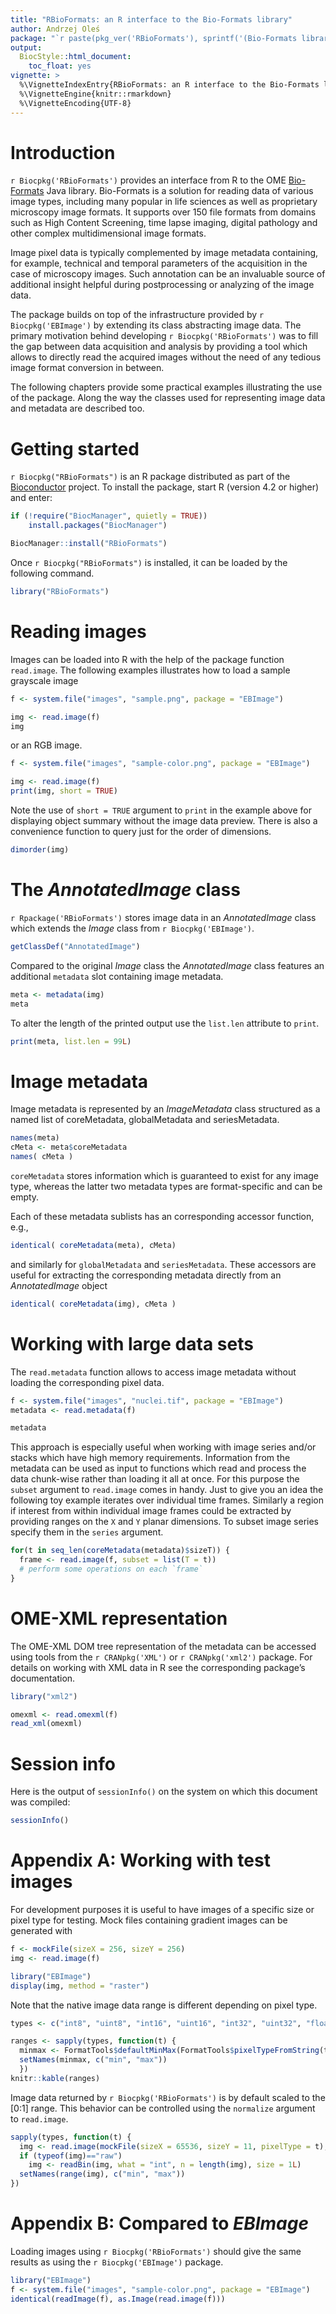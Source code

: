```yaml
---
title: "RBioFormats: an R interface to the Bio-Formats library"
author: Andrzej Oleś
package: "`r paste(pkg_ver('RBioFormats'), sprintf('(Bio-Formats library version: %s)', RBioFormats::BioFormats.version()))`"
output:
  BiocStyle::html_document:
    toc_float: yes
vignette: >
  %\VignetteIndexEntry{RBioFormats: an R interface to the Bio-Formats library}
  %\VignetteEngine{knitr::rmarkdown}
  %\VignetteEncoding{UTF-8}  
---
```


# Introduction

`r Biocpkg('RBioFormats')` provides an interface from R to the OME
[Bio-Formats](https://github.com/ome/bioformats) Java library. Bio-Formats is a
solution for reading data of various image types, including many popular in life
sciences as well as proprietary microscopy image formats. It supports over 150
file formats from domains such as High Content Screening, time lapse imaging,
digital pathology and other complex multidimensional image formats.

Image pixel data is typically complemented by image metadata containing, for
example, technical and temporal parameters of the acquisition in the case of
microscopy images. Such annotation can be an invaluable source of additional
insight helpful during postprocessing or analyzing of the image data.

The package builds on top of the infrastructure provided by 
`r Biocpkg('EBImage')` by extending its class abstracting image data. The
primary motivation behind developing `r Biocpkg('RBioFormats')` was to fill the
gap between data acquisition and analysis by providing a tool which allows to
directly read the acquired images without the need of any tedious image format
conversion in between.

The following chapters provide some practical examples illustrating the use of
the package. Along the way the classes used for representing image data and
metadata are described too.


# Getting started

`r Biocpkg("RBioFormats")` is an R package distributed as part of the
[Bioconductor](http://bioconductor.org) project. To install the package, start R
(version 4.2 or higher) and enter:

```r
if (!require("BiocManager", quietly = TRUE))
    install.packages("BiocManager")

BiocManager::install("RBioFormats")
```

Once `r Biocpkg("RBioFormats")` is installed, it can be loaded by the following
command.

```r
library("RBioFormats")
```


# Reading images

Images can be loaded into R with the help of the package function `read.image`.
The following examples illustrates how to load a sample grayscale image

```r
f <- system.file("images", "sample.png", package = "EBImage")

img <- read.image(f)
img
```

or an RGB image.

```r
f <- system.file("images", "sample-color.png", package = "EBImage")

img <- read.image(f)
print(img, short = TRUE)
```

Note the use of `short = TRUE` argument to `print` in the example above for
displaying object summary without the image data preview. There is also a
convenience function to query just for the order of dimensions.

```r
dimorder(img)
```


# The *AnnotatedImage* class

`r Rpackage('RBioFormats')` stores image data in an *AnnotatedImage* class which
extends the *Image* class from `r Biocpkg('EBImage')`.

```r
getClassDef("AnnotatedImage")
```

Compared to the original *Image* class the *AnnotatedImage* class features an
additional `metadata` slot containing image metadata.

```r
meta <- metadata(img)
meta
```

To alter the length of the printed output use the `list.len` attribute to
`print`.

```r
print(meta, list.len = 99L)
```


# Image metadata

Image metadata is represented by an *ImageMetadata* class structured as a named
list of coreMetadata, globalMetadata and seriesMetadata.

```r
names(meta)
cMeta <- meta$coreMetadata
names( cMeta )
```

`coreMetadata` stores information which is guaranteed to exist for any image
type, whereas the latter two metadata types are format-specific and can be
empty.

Each of these metadata sublists has an corresponding accessor function, e.g.,

```r
identical( coreMetadata(meta), cMeta)
```

and similarly for `globalMetadata` and `seriesMetadata`.  These accessors are
useful for extracting the corresponding metadata directly from an
*AnnotatedImage* object

```r
identical( coreMetadata(img), cMeta )
```


# Working with large data sets

The `read.metadata` function allows to access image metadata without loading the
corresponding pixel data.

```r
f <- system.file("images", "nuclei.tif", package = "EBImage")
metadata <- read.metadata(f)

metadata
```

This approach is especially useful when working with image series and/or stacks
which have high memory requirements. Information from the metadata can be used
as input to functions which read and process the data chunk-wise rather than
loading it all at once. For this purpose the `subset` argument to `read.image`
comes in handy. Just to give you an idea the following toy example iterates over
individual time frames.  Similarly a region if interest from within individual
image frames could be extracted by providing ranges on the `X` and `Y` planar
dimensions. To subset image series specify them in the `series` argument.

```r
for(t in seq_len(coreMetadata(metadata)$sizeT)) {
  frame <- read.image(f, subset = list(T = t))
  # perform some operations on each `frame`
}
```


# OME-XML representation

The OME-XML DOM tree representation of the metadata can be accessed using tools
from the `r CRANpkg('XML')` or `r CRANpkg('xml2')` package.  For details on
working with XML data in R see the corresponding package's documentation.

```r
library("xml2")

omexml <- read.omexml(f)
read_xml(omexml)
```


# Session info {.unnumbered}

Here is the output of `sessionInfo()` on the system on which this
document was compiled:

```r
sessionInfo()
```

# Appendix A: Working with test images {.unnumbered}

For development purposes it is useful to have images of a specific size or pixel
type for testing. Mock files containing gradient images can be generated with

```r
f <- mockFile(sizeX = 256, sizeY = 256)
img <- read.image(f)

library("EBImage")
display(img, method = "raster")
```

Note that the native image data range is different depending on pixel type.

```r
types <- c("int8", "uint8", "int16", "uint16", "int32", "uint32", "float", "double")

ranges <- sapply(types, function(t) {
  minmax <- FormatTools$defaultMinMax(FormatTools$pixelTypeFromString(t))
  setNames(minmax, c("min", "max"))
  })
knitr::kable(ranges)
```

Image data returned by `r Biocpkg('RBioFormats')` is by default scaled to the
[0:1] range. This behavior can be controlled using the `normalize` argument to
`read.image`.

```r
sapply(types, function(t) {
  img <- read.image(mockFile(sizeX = 65536, sizeY = 11, pixelType = t), normalize = FALSE)
  if (typeof(img)=="raw") 
    img <- readBin(img, what = "int", n = length(img), size = 1L)
  setNames(range(img), c("min", "max"))  
})
```

# Appendix B: Compared to *EBImage* {.unnumbered}

Loading images using `r Biocpkg('RBioFormats')` should give the same results as
using the `r Biocpkg('EBImage')` package.

```r
library("EBImage")
f <- system.file("images", "sample-color.png", package = "EBImage")
identical(readImage(f), as.Image(read.image(f)))
```
